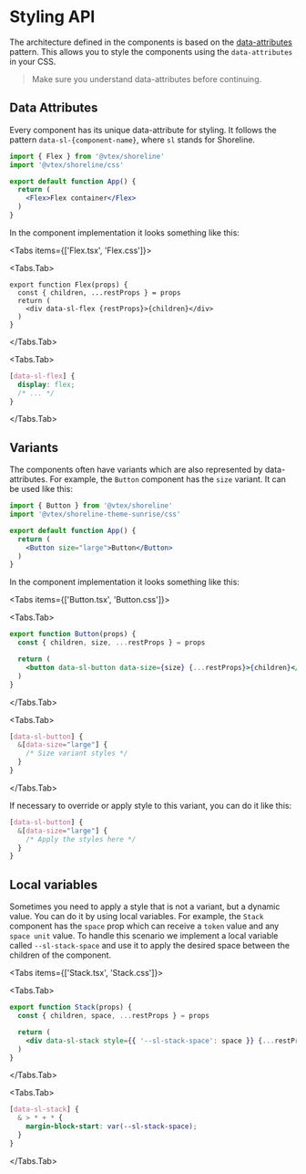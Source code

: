 
# Styling API

The architecture defined in the components is based on the [data-attributes](https://developer.mozilla.org/en-US/docs/Learn/HTML/Howto/Use_data_attributes) pattern.
This allows you to style the components using the `data-attributes` in your CSS.

> Make sure you understand data-attributes before continuing.

## Data Attributes

Every component has its unique data-attribute for styling. It follows the pattern `data-sl-{component-name}`, where `sl` stands for Shoreline.

```jsx
import { Flex } from '@vtex/shoreline'
import '@vtex/shoreline/css'

export default function App() {
  return (
    <Flex>Flex container</Flex>
  )
}
```

In the component implementation it looks something like this:

<Tabs items={['Flex.tsx', 'Flex.css']}>

<Tabs.Tab>

```tsx
export function Flex(props) {
  const { children, ...restProps } = props
  return (
    <div data-sl-flex {restProps}>{children}</div>
  )
}
```

</Tabs.Tab>

<Tabs.Tab>


```css
[data-sl-flex] {
  display: flex;
  /* ... */
}
```

</Tabs.Tab>

</Tabs>

## Variants

The components often have variants which are also represented by data-attributes. For example, the `Button` component has the `size` variant. It can be used like this:

```jsx
import { Button } from '@vtex/shoreline'
import '@vtex/shoreline-theme-sunrise/css'

export default function App() {
  return (
    <Button size="large">Button</Button>
  )
}
```

In the component implementation it looks something like this:

<Tabs items={['Button.tsx', 'Button.css']}>

<Tabs.Tab>

```jsx
export function Button(props) {
  const { children, size, ...restProps } = props

  return (
    <button data-sl-button data-size={size} {...restProps}>{children}</button>
  )
}
```

</Tabs.Tab>

<Tabs.Tab>

```css
[data-sl-button] {
  &[data-size="large"] {
    /* Size variant styles */
  }
}
```

</Tabs.Tab>

</Tabs>


If necessary to override or apply style to this variant, you can do it like this:

```css
[data-sl-button] {
  &[data-size="large"] {
    /* Apply the styles here */
  }
}
```

## Local variables

Sometimes you need to apply a style that is not a variant, but a dynamic value. You can do it by using local variables.
For example, the `Stack` component has the `space` prop which can receive a `token` value and any `space unit` value.
To handle this scenario we implement a local variable called `--sl-stack-space` and use it to apply the desired space between the children of the component.

<Tabs items={['Stack.tsx', 'Stack.css']}>

<Tabs.Tab>

```jsx
export function Stack(props) {
  const { children, space, ...restProps } = props

  return (
    <div data-sl-stack style={{ '--sl-stack-space': space }} {...restProps}>{children}</div>
  )
}
```

</Tabs.Tab>

<Tabs.Tab>

```css
[data-sl-stack] {
  & > * + * {
    margin-block-start: var(--sl-stack-space);
  }
}
```

</Tabs.Tab>

</Tabs>
